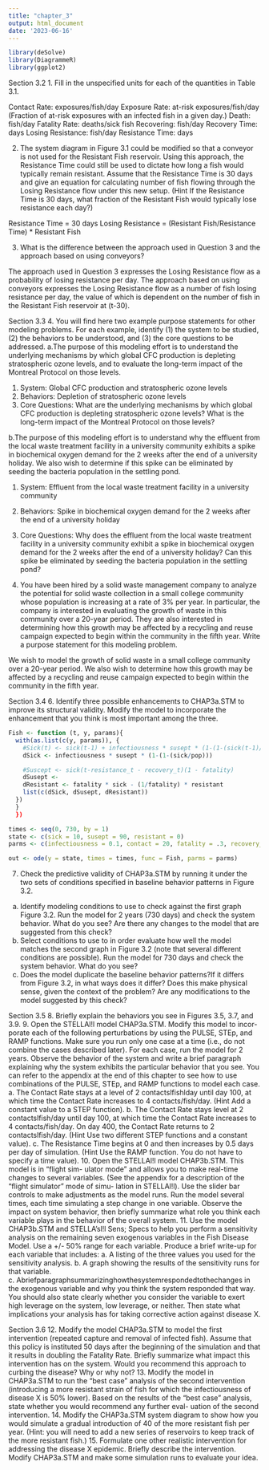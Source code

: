 ```yaml
---
title: "chapter_3"
output: html_document
date: '2023-06-16'
---
```


```r
library(deSolve)
library(DiagrammeR)
library(ggplot2)
```

Section 3.2
1. Fill in the unspecified units for each of the quantities in Table 3.1.

Contact Rate: exposures/fish/day
Exposure Rate: at-risk exposures/fish/day
(Fraction of at-risk exposures with an infected fish in a given day.)
Death: fish/day
Fatality Rate: deaths/sick fish
Recovering: fish/day
Recovery Time: days
Losing Resistance: fish/day
Resistance Time: days

2. The system diagram in Figure 3.1 could be modified so that a conveyor is not used for the Resistant Fish reservoir. Using this approach, the Resistance Time could still be used to dictate how long a fish would typically remain resistant. Assume that the Resistance Time is 30 days and give an equation for calculating number of fish flowing through the Losing Resistance flow under this new setup. (Hint If the Resistance Time is 30 days, what fraction of the Resistant Fish would typically lose resistance each day?)

Resistance Time = 30 days
Losing Resistance = (Resistant Fish/Resistance Time) * Resistant Fish

3. What is the difference between the approach used in Question 3 and the approach based on using conveyors?

The approach used in Question 3 expresses the Losing Resistance flow as a probability of losing resistance per day. The approach based on using conveyors expresses the Losing Resistance flow as a number of fish losing resistance per day, the value of which is dependent on the number of fish in the Resistant Fish reservoir at (t-30).

Section 3.3
4. You will find here two example purpose statements for other modeling problems. For each example, identify (1) the system to be studied, (2) the behaviors to be understood, and (3) the core questions to be addressed.
a.The purpose of this modeling effort is to understand the underlying mechanisms by which global CFC production is depleting stratospheric ozone levels, and to evaluate the long-term impact of the Montreal Protocol on those levels.

1. System: Global CFC production and stratospheric ozone levels
2. Behaviors: Depletion of stratospheric ozone levels
3. Core Questions: What are the underlying mechanisms by which global CFC production is depleting stratospheric ozone levels? What is the long-term impact of the Montreal Protocol on those levels?

b.The purpose of this modeling effort is to understand why the effluent from the local waste treatment facility in a university community exhibits a spike in biochemical oxygen demand for the 2 weeks after the end of a university holiday. We also wish to determine if this spike can be eliminated by seeding the bacteria population in the settling pond.

1. System: Effluent from the local waste treatment facility in a university community
2. Behaviors: Spike in biochemical oxygen demand for the 2 weeks after the end of a university holiday
3. Core Questions: Why does the effluent from the local waste treatment facility in a university community exhibit a spike in biochemical oxygen demand for the 2 weeks after the end of a university holiday? Can this spike be eliminated by seeding the bacteria population in the settling pond?


5. You have been hired by a solid waste management company to analyze the potential for solid waste collection in a small college community whose population is increasing at a rate of 3% per year. In particular, the company is interested in evaluating the growth of waste in this community over a 20-year period. They are also interested in determining how this growth may be affected by a recycling and reuse campaign expected to begin within the community in the fifth year. Write a purpose statement for this modeling problem.

We wish to model the growth of solid waste in a small college community over a 20-year period. We also wish to determine how this growth may be affected by a recycling and reuse campaign expected to begin within the community in the fifth year.

Section 3.4
6. Identify three possible enhancements to CHAP3a.STM to improve its structural validity. Modify the model to incorporate the enhancement that you think is most important among the three.
```r

Fish <- function (t, y, params){
  with(as.list(c(y, params)), {
    #Sick(t) <- sick(t-1) + infectiousness * susept * (1-(1-(sick(t-1)/pop)))
    dSick <- infectiousness * susept * (1-(1-(sick/pop)))

    #Suscept <- sick(t-resistance_t - recovery_t)(1 - fatality)
    dSusept <-
    dResistant <- fatality * sick - (1/fatality) * resistant
    list(c(dSick, dSusept, dResistant))
  })
  }
  })

times <- seq(0, 730, by = 1)
state <- c(sick = 10, susept = 90, resistant = 0)
parms <- c(infectiousness = 0.1, contact = 20, fatality = .3, recovery_t = 30, resitance_t = 30)

out <- ode(y = state, times = times, func = Fish, parms = parms)
```


7. Check the predictive validity of CHAP3a.STM by running it under the two sets of conditions specified in baseline behavior patterns in Figure 3.2.
a. Identify modeling conditions to use to check against the first graph Figure 3.2. Run the model for 2 years (730 days) and check the system behavior. What do you see? Are there any changes to the model that are suggested from this check?
b. Select conditions to use to in order evaluate how well the model matches the second graph in Figure 3.2 (note that several different conditions are possible). Run the model for 730 days and check the
system behavior. What do you see?
c. Does the model duplicate the baseline behavior patterns?If it differs from
Figure 3.2, in what ways does it differ? Does this make physical sense, given the context of the problem? Are any modifications to the model suggested by this check?

Section 3.5
8. Briefly explain the behaviors you see in Figures 3.5, 3.7, and 3.9.
9. Open the STELLAl!l model CHAP3a.STM. Modify this model to incor- porate each of the following perturbations by using the PULSE, STEp, and RAMP functions. Make sure you run only one case at a time (i.e., do not combine the cases described later). For each case, run the model for 2 years. Observe the behavior of the system and write a brief paragraph explaining why the system exhibits the particular behavior that you see. You can refer to the appendix at the end of this chapter to see how to use combinations of the PULSE, STEp, and RAMP functions to model each case.
a. The Contact Rate stays at a level of 2 contactslfishlday until day 100, at which time the Contact Rate increases to 4 contacts/fish/day. (Hint Add a constant value to a STEP function).
b. The Contact Rate stays level at 2 contactslfish/day until day 100, at which time the Contact Rate increases to 4 contacts/fish/day. On day 400, the Contact Rate returns to 2 contactslfish/day. (Hint Use two different STEP functions and a constant value).
c. The Resistance Time begins at 0 and then increases by 0.5 days per day of simulation. (Hint Use the RAMP function. You do not have to specify a time value).
10. Open the STELLAl!l model CHAP3b.STM. This model is in "flight sim- ulator mode" and allows you to make real-time changes to several variables. (See the appendix for a description of the "flight simulator" mode of simu- lation in STELLAl!l). Use the slider bar controls to make adjustments as the model runs. Run the model several times, each time simulating a step change in one variable. Observe the impact on system behavior, then briefly summarize what role you think each variable plays in the behavior of the overall system.
11. Use the model CHAP3b.STM and STELLA'sl!l Sens; Specs to help you perform a sensitivity analysis on the remaining seven exogenous variables in the Fish Disease Model. Use a +/- 50% range for each variable. Produce a brief write-up for each variable that includes:
a. A listing of the three values you used for the sensitivity analysis.
b. A graph showing the results of the sensitivity runs for that variable.
c. Abriefparagraphsummarizinghowthesystemrespondedtothechanges in the exogenous variable and why you think the system responded that way. You should also state clearly whether you consider the variable to exert high leverage on the system, low leverage, or neither. Then state what implications your analysis has for taking corrective action against disease X.

Section 3.6
12. Modify the model CHAP3a.STM to model the first intervention (repeated capture and removal of infected fish). Assume that this policy is instituted 50 days after the beginning of the simulation and that it results in doubling the Fatality Rate. Briefly summarize what impact this intervention has on the system. Would you recommend this approach to curbing the disease? Why or why not?
13. Modify the model in CHAP3a.STM to run the "best case" analysis of the second intervention (introducing a more resistant strain of fish for which the infectiousness of disease X is 50% lower). Based on the results of the "best case" analysis, state whether you would recommend any further eval- uation of the second intervention.
14. Modify the CHAP3a.STM system diagram to show how you would simulate a gradual introduction of 40 of the more resistant fish per year. (Hint: you will need to add a new series of reservoirs to keep track of the more resistant fish.)
15. Formulate one other realistic intervention for addressing the disease X epidemic. Briefly describe the intervention. Modify CHAP3a.STM and make some simulation runs to evaluate your idea.


